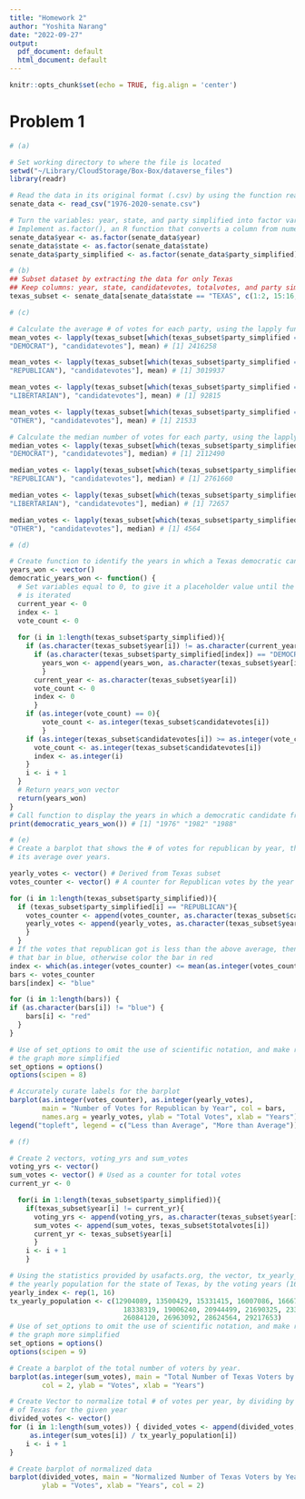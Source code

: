 ```yaml
---
title: "Homework 2"
author: "Yoshita Narang"
date: "2022-09-27"
output:
  pdf_document: default
  html_document: default
---
```


```r
knitr::opts_chunk$set(echo = TRUE, fig.align = 'center')
```

# Problem 1
```r
# (a)

# Set working directory to where the file is located 
setwd("~/Library/CloudStorage/Box-Box/dataverse_files")
library(readr)

# Read the data in its original format (.csv) by using the function read.csv()
senate_data <- read_csv("1976-2020-senate.csv")

# Turn the variables: year, state, and party simplified into factor variable
# Implement as.factor(), an R function that converts a column from numeric to factor
senate_data$year <- as.factor(senate_data$year)
senate_data$state <- as.factor(senate_data$state)
senate_data$party_simplified <- as.factor(senate_data$party_simplified)
```

```r
# (b)
## Subset dataset by extracting the data for only Texas
## Keep columns: year, state, candidatevotes, totalvotes, and party simplified.
texas_subset <- senate_data[senate_data$state == "TEXAS", c(1:2, 15:16, 19)]

```

```r
# (c)

# Calculate the average # of votes for each party, using the lapply function
mean_votes <- lapply(texas_subset[which(texas_subset$party_simplified == 
"DEMOCRAT"), "candidatevotes"], mean) # [1] 2416258

mean_votes <- lapply(texas_subset[which(texas_subset$party_simplified == 
"REPUBLICAN"), "candidatevotes"], mean) # [1] 3019937

mean_votes <- lapply(texas_subset[which(texas_subset$party_simplified == 
"LIBERTARIAN"), "candidatevotes"], mean) # [1] 92815

mean_votes <- lapply(texas_subset[which(texas_subset$party_simplified == 
"OTHER"), "candidatevotes"], mean) # [1] 21533

```

```r
# Calculate the median number of votes for each party, using the lapply function
median_votes <- lapply(texas_subset[which(texas_subset$party_simplified == 
"DEMOCRAT"), "candidatevotes"], median) # [1] 2112490

median_votes <- lapply(texas_subset[which(texas_subset$party_simplified == 
"REPUBLICAN"), "candidatevotes"], median) # [1] 2761660

median_votes <- lapply(texas_subset[which(texas_subset$party_simplified ==
"LIBERTARIAN"), "candidatevotes"], median) # [1] 72657

median_votes <- lapply(texas_subset[which(texas_subset$party_simplified == 
"OTHER"), "candidatevotes"], median) # [1] 4564

```

```r
# (d)

# Create function to identify the years in which a Texas democratic candidate won
years_won <- vector()
democratic_years_won <- function() {
  # Set variables equal to 0, to give it a placeholder value until the for loop
  # is iterated 
  current_year <- 0
  index <- 1
  vote_count <- 0
  
  for (i in 1:length(texas_subset$party_simplified)){
    if (as.character(texas_subset$year[i]) != as.character(current_year)){
      if (as.character(texas_subset$party_simplified[index]) == "DEMOCRAT"){
        years_won <- append(years_won, as.character(texas_subset$year[index]))
        }
      current_year <- as.character(texas_subset$year[i])
      vote_count <- 0
      index <- 0
      }
    if (as.integer(vote_count) == 0){
        vote_count <- as.integer(texas_subset$candidatevotes[i])
        }
    if (as.integer(texas_subset$candidatevotes[i]) >= as.integer(vote_count)){ 
      vote_count <- as.integer(texas_subset$candidatevotes[i])
      index <- as.integer(i)
    }
    i <- i + 1 
  }
  # Return years_won vector 
  return(years_won)
}
# Call function to display the years in which a democratic candidate from Texas won
print(democratic_years_won()) # [1] "1976" "1982" "1988"
```

```r
# (e)
# Create a barplot that shows the # of votes for republican by year, then compute 
# its average over years. 

yearly_votes <- vector() # Derived from Texas subset 
votes_counter <- vector() # A counter for Republican votes by the year 

for (i in 1:length(texas_subset$party_simplified)){
  if (texas_subset$party_simplified[i] == "REPUBLICAN"){
    votes_counter <- append(votes_counter, as.character(texas_subset$candidatevotes[i]))
    yearly_votes <- append(yearly_votes, as.character(texas_subset$year[i]))
    } 
  }
# If the votes that republican got is less than the above average, then color 
# that bar in blue, otherwise color the bar in red
index <- which(as.integer(votes_counter) <= mean(as.integer(votes_counter)))
bars <- votes_counter
bars[index] <- "blue"

for (i in 1:length(bars)) {
if (as.character(bars[i]) != "blue") {
    bars[i] <- "red"
  }
}

# Use of set_options to omit the use of scientific notation, and make reading 
# the graph more simplified 
set_options = options()
options(scipen = 8)

# Accurately curate labels for the barplot
barplot(as.integer(votes_counter), as.integer(yearly_votes),
        main = "Number of Votes for Republican by Year", col = bars,
        names.arg = yearly_votes, ylab = "Total Votes", xlab = "Years")
legend("topleft", legend = c("Less than Average", "More than Average"))
```

```r
# (f)

# Create 2 vectors, voting_yrs and sum_votes 
voting_yrs <- vector()
sum_votes <- vector() # Used as a counter for total votes 
current_yr <- 0

  for(i in 1:length(texas_subset$party_simplified)){
    if(texas_subset$year[i] != current_yr){
      voting_yrs <- append(voting_yrs, as.character(texas_subset$year[i]))
      sum_votes <- append(sum_votes, texas_subset$totalvotes[i])
      current_yr <- texas_subset$year[i]
      }
    i <- i + 1
    }

# Using the statistics provided by usafacts.org, the vector, tx_yearly_population, holds
# the yearly population for the state of Texas, by the voting years (16 voting years)
yearly_index <- rep(1, 16)
tx_yearly_population <- c(12904089, 13500429, 15331415, 16007086, 16667022, 17044714,
                            18338319, 19006240, 20944499, 21690325, 233559580, 24309039,
                            26084120, 26963092, 28624564, 29217653)
# Use of set_options to omit the use of scientific notation, and make reading 
# the graph more simplified 
set_options = options()
options(scipen = 9)

# Create a barplot of the total number of voters by year. 
barplot(as.integer(sum_votes), main = "Total Number of Texas Voters by Year", 
        col = 2, ylab = "Votes", xlab = "Years")
```
\newpage
```r
# Create Vector to normalize total # of votes per year, by dividing by the population 
# of Texas for the given year
divided_votes <- vector()
for (i in 1:length(sum_votes)) { divided_votes <- append(divided_votes,
     as.integer(sum_votes[i]) / tx_yearly_population[i])
    i <- i + 1
}

# Create barplot of normalized data 
barplot(divided_votes, main = "Normalized Number of Texas Voters by Year", 
        ylab = "Votes", xlab = "Years", col = 2)
```

